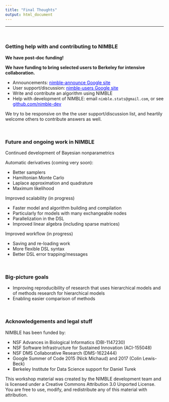 ```yaml
---
title: "Final Thoughts"
output: html_document
---
```


---

\   



### Getting help with and contributing to NIMBLE

**We have post-doc funding!**

**We have funding to bring selected users to Berkeley for intensive collaboration.**

 - Announcements: <a href="https://groups.google.com/forum/#!forum/nimble-announce" target="_blank" style="color: blue">nimble-announce Google site</a>
 - User support/discussion: <a href="https://groups.google.com/forum/#!forum/nimble-users" target="_blank" style="color: blue">nimble-users Google site</a>
 - Write and contribute an algorithm using NIMBLE
 - Help with development of NIMBLE: email `nimble.stats@gmail.com`, or see <a href="https://github.com/nimble-dev/nimble" target="_blank" style="color: blue">github.com/nimble-dev</a>

We try to be responsive on the the user support/discussion list, and heartily welcome others to contribute answers as well. 

\  

### Future and ongoing work in NIMBLE

Continued development of Bayesian nonparametrics

Automatic derivatives (coming very soon):

- Better samplers
- Hamiltonian Monte Carlo
- Laplace approximation and quadrature
- Maximum likelihood

Improved scalability (in progress)

- Faster model and algorithm building and compilation
- Particularly for models with many exchangeable nodes
- Parallelization in the DSL
- Improved linear algebra (including sparse matrices)

Improved workflow (in progress)

- Saving and re-loading work
- More flexible DSL syntax
- Better DSL error trapping/messages

\   

### Big-picture goals

  - Improving reproducibility of research that uses hierarchical models and of methods research for hierarchical models
  - Enabling easier comparison of methods

\   

### Acknowledgements and legal stuff

NIMBLE has been funded by:

 - NSF Advances in Biological Informatics (DBI-1147230)
 - NSF Software Infrastructure for Sustained Innovation (ACI-155048)
 - NSF DMS Collaborative Research (DMS-1622444)
 - Google Summer of Code 2015 (Nick Michaud) and 2017 (Colin Lewis-Beck)
 - Berkeley Institute for Data Science support for Daniel Turek

This workshop material was created by the NIMBLE development team and is licensed under a Creative Commons Attribution 3.0 Unported License. You are free to use, modify, and redistribute any of this material with attribution.




\  

\  

\  

\  

\  

\  

\  

\  

\  

\  

\  

\  

\  

\  




